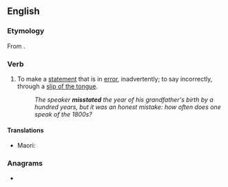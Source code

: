 ==English==

===Etymology===
From {{prefix|mis|state|lang=en}}.

===Verb===
{{en-verb|misstat}}

# To make a [[statement]] that is in [[error]], inadvertently; to say incorrectly, through a [[slip of the tongue]].
#: ''The speaker '''misstated''' the year of his grandfather's birth by a hundred years, but it was an honest mistake: how often does one speak of the 1800s?''

====Translations====
{{trans-top|to make a statement that is wrong}}
* Maori: {{t|mi|aweke}}
{{trans-mid}}
{{trans-bottom}}

===Anagrams===
* {{anagrams|en|a=aeimsstt|etatisms|mistaste}}